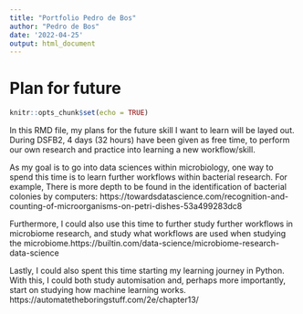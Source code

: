 ```yaml
---
title: "Portfolio Pedro de Bos"
author: "Pedro de Bos"
date: '2022-04-25'
output: html_document
---
```


# Plan for future

```r
knitr::opts_chunk$set(echo = TRUE)
```

In this RMD file, my plans for the future skill I want to learn will be layed out. During DSFB2, 4 days (32 hours) have been given as free time, to perform our own research and practice into learning a new workflow/skill.

As my goal is to go into data sciences within microbiology, one way to spend this time is to learn further workflows within bacterial research. For example, There is more depth to be found in the identification of bacterial colonies by computers: https://towardsdatascience.com/recognition-and-counting-of-microorganisms-on-petri-dishes-53a499283dc8

Furthermore, I could also use this time to further study further workflows in microbiome research, and study what workflows are used when studying the microbiome.https://builtin.com/data-science/microbiome-research-data-science

Lastly, I could also spent this time starting my learning journey in Python. With this, I could both study automisation and, perhaps more importantly, start on studying how machine learning works. https://automatetheboringstuff.com/2e/chapter13/
